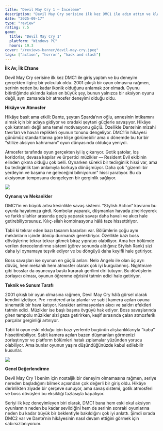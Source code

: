 ```yaml
---
title: "Devil May Cry 1 — İnceleme"
description: "Devil May Cry serisine ilk kez DMC1 ile adım attım ve klasikleşmiş ‘stylish action’ formülünün nasıl doğduğunu deneyimlemek çok keyifliydi. Gotik atmosferi, zorlayıcı boss dövüşleri ve tatmin edici savaş sistemiyle hâlâ güçlü bir açılış oyunu."
date: "2025-09-17"
type: "review"
rating: 7.5
game:
  title: "Devil May Cry 1"
  platform: "Windows PC"
  hours: 19.3
cover: "/reviews-banner/devil-may-cry.jpeg"
tags: ["action", "horror", "hack and slash"]
---
```


**İlk Av, İlk Efsane**

Devil May Cry serisine ilk kez DMC1 ile giriş yaptım ve bu deneyim gerçekten ilginç bir yolculuk oldu. 2001 çıkışlı bir oyun olmasına rağmen, serinin neden bu kadar ikonik olduğunu anlamak zor olmadı. Oyunu bitirdiğimde aklımda kalan en büyük şey, bunun yalnızca bir aksiyon oyunu değil, aynı zamanda bir atmosfer deneyimi olduğu oldu.

**Hikâye ve Atmosfer**

Hikâye basit ama etkili: Dante, şeytan Sparda’nın oğlu, annesinin intikamını almak için bir adaya gidiyor ve oradaki şeytani güçlerle savaşıyor. Hikâye çok katmanlı değil ama temel motivasyonu güçlü. Özellikle Dante’nin mizahi tavırları ve havalı replikleri oyunun tonunu dengeliyor. DMC1’in hikayesi günümüz standartlarına göre klişe görünebilir ama o dönemde bu tür bir “stilize aksiyon kahramanı” oyun dünyasında oldukça yeniydi.

Atmosfer tarafında oyun gerçekten iyi iş çıkarıyor. Gotik şatolar, loş koridorlar, devasa kapılar ve ürpertici müzikler — Resident Evil ekibinin elinden çıkma olduğu çok belli. Oynarken sürekli bir tedirginlik hissi var, ama bu tedirginlik tam anlamıyla korkuya dönüşmüyor. Daha çok "gizemli bir yerdeyim ve başıma ne geleceğini bilmiyorum" hissi yaratıyor. Bu da aksiyonun temposunu dengeleyen bir gerginlik sağlıyor.

<img
  className="rounded-md"
  src="/reviews-banner/game-photo/devil-may-cry-in-game.jpg"
/>

**Oynanış ve Mekanikler**

DMC1’in en büyük artısı kesinlikle savaş sistemi. “Stylish Action” kavramı bu oyunla hayatımıza girdi. Kombolar yaparak, düşmanları havada zincirleyerek ve farklı silahlar arasında geçiş yaparak savaşı daha havalı ve akıcı hale getirebiliyorsunuz. Kılıç-silah kombinasyonu hâlâ taze hissettiriyor.

Tabii ki tekrar eden bazı tasarım kararları var. Bölümlerin çoğu aynı mekânların içinde dönüp durmanızı gerektiriyor. Özellikle bazı boss dövüşlerine tekrar tekrar gitmek biraz yıpratıcı olabiliyor. Ama her bölümde verilen derecelendirme sistemi (görev sonunda aldığınız Stylish Rank) sizi daha iyi oynamaya teşvik ediyor ve bu döngüyü daha keyifli hale getiriyor.

Boss savaşları ise oyunun en güçlü anları. Nelo Angelo ile olan üç ayrı dövüş, hem mekanik hem atmosfer olarak çok iyi kurgulanmış. Nightmare gibi bosslar da oyuncuya baskı kurarak gerilimi diri tutuyor. Bu dövüşlerin zorlayıcı olması, oyunun öğrenme eğrisini tatmin edici hale getiriyor.

**Teknik ve Sunum Tarafı**

2001 çıkışlı bir oyun olmasına rağmen, Devil May Cry hâlâ görsel olarak kendini izletiyor. Pre-rendered arka planlar ve sabit kamera açıları oyuna sinematik bir hava katıyor. Karakter animasyonları akıcı ve saldırı efektleri tatmin edici. Müzikler ise başlı başına övgüyü hak ediyor. Boss savaşlarında giren tempolu müzikler sizi gaza getirirken, keşif sırasında çalan atmosferik parçalar gerginliği artırıyor.

Tabii ki oyun eski olduğu için bazı yerlerde bugünün alışkanlıklarıyla “kaba” hissettirebiliyor. Sabit kamera açıları bazen düşmanları görmenizi zorlaştırıyor ve platform bölümleri hatalı zıplamalar yüzünden yorucu olabiliyor. Ama bunlar oyunun yaşını düşündüğünüzde kabul edilebilir kusurlar.

<img
  className="rounded-md"
  src="/reviews-banner/game-photo/devil-may-cry-in-game2.jpg"
/>

**Genel Değerlendirme**

Devil May Cry 1 benim için nostaljik bir deneyim olmamasına rağmen, seriye nereden başladığımı bilmek açısından çok değerli bir giriş oldu. Hikâye derinlikten ziyade bir çerçeve sunuyor, ama savaş sistemi, gotik atmosferi ve boss dövüşleri bu eksikliği fazlasıyla kapatıyor.

Seriyi ilk kez deneyimleyen biri olarak, DMC1 bana hem eski okul aksiyon oyunlarının neden bu kadar sevildiğini hem de serinin sonraki oyunlarına neden bu kadar büyük bir beklentiyle bakıldığını çok iyi anlattı. Şimdi sırada DMC2 var ve Dante’nin hikâyesinin nasıl devam ettiğini görmek için sabırsızlanıyorum.